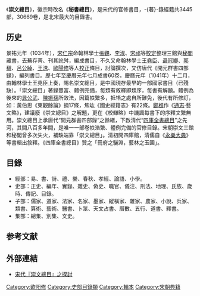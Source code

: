《'''崇文總目'''》，徽宗時改名《'''秘書總目'''》，是宋代的官修書目，-{著}-錄經籍共3445部，30669卷，是北宋最大的目錄書。

==历史==
景祐元年（1034年），[[宋仁宗|宋仁宗]]命翰林學士[[張觀|張觀]]、[[李淑|李淑]]、[[宋祁|宋祁]]等[[校對|校定]]整理三館與[[秘閣|秘閣]]藏書，去蕪存菁、刊其訛舛，編成書目，不久又命翰林學士[[王堯臣|王堯臣]]、[[聶冠卿|聶冠卿]]、[[郭稹|郭稹]]、[[呂公綽|呂公綽]]、[[王洙|王洙]]、[[歐陽修|歐陽修]]等人[[校對|校正]]條目，討論撰次，又仿唐代《開元群書四部錄》，編列書目。歷七年至慶曆元年七月成書60卷，慶曆元年（1041年）十二月，由翰林學士王堯臣上奏，賜名崇文總目，是中國現存最早的一部國家書目（已殘缺）。「崇文總目」著錄豐富、體例完備，每類有敘釋即類序，每書有解題。體例為後來的[[晁公武|晁公武]]、[[陳振孫|陳振孫]]所效法，因篇帙繁多，抵啎之處自所難免，後代有所修訂，如：黃伯思《東觀餘論》摘17條，焦竑《國史經籍志》有22條。[[鄭樵|鄭樵]]作《[[通志|通志]]·藝文略》，建議廢《崇文總目》之解題，更在《校讎略》中譏諷每書下的序釋文繁無用。崇文總目上承唐代“開元群書四部錄”之餘緒，下啟清代“[[四庫全書總目|四庫全書總目]]”之先河，其間八百多年間，是唯一一部卷帙浩繁、體例完備的官修目錄。宋朝崇文三館和秘閣曾多次失火，補缺端靠「崇文總目」。清初開四庫館，清儒自《[[永樂大典|永樂大典]]》等書輯出敘釋。《四庫全書總目》贊之「冊府之驪淵，藝林之玉圃」。

==目錄==
*經部：易、書、詩、禮、樂、春秋、孝經、論語、小學。
*史部：正史、編年、實錄、雜史、偽史、職官、儀注、刑法、地理、氏族、歲時、傳記、目錄。
*子部：儒家、道家、法家、名家、墨家、縱橫家、雜家、農家、小說、兵家、 類書、算術、藝術、醫書、卜筮、天文占書、曆數、五行、道書、釋書。
*集部：總集、別集、文史。

== 参考文献 ==
{{Reflist}}

==外部連結==
*[http://readopac3.ncl.edu.tw/nclJournal/GetPDF?tid=A00013986&jid=00000114&eid=ced88000ecba4c0cfd8aee26824d6f44 宋代『崇文總目』之探討] {{Wayback|url=http://readopac3.ncl.edu.tw/nclJournal/GetPDF?tid=A00013986&jid=00000114&eid=ced88000ecba4c0cfd8aee26824d6f44 |date=20210107152159 }}
{{小作品}}

[[Category:欧阳修|Category:欧阳修]]
[[Category:史部目錄類|Category:史部目錄類]]
[[Category:輯本|Category:輯本]]
[[Category:宋朝典籍|Category:宋朝典籍]]